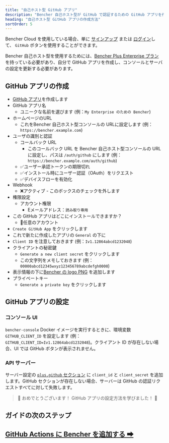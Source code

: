 ```yaml
---
title: "自己ホスト型 GitHub アプリ"
description: "Bencher 自己ホスト型が GitHub で認証するための GitHub アプリを作成します"
heading: "自己ホスト型 GitHub アプリの作成方法"
sortOrder: 5
---
```


Bencher Cloud を使用している場合、単に [サインアップ](/auth/signup) または [ログイン](/auth/login)して、
`GitHub` ボタンを使用することができます。

Bencher 自己ホスト型を使用するためには、[Bencher Plus Enterprise プラン](/pricing/?level=enterprise) を持っている必要があり、自分で GitHub アプリを作成し、コンソールとサーバの設定を更新する必要があります。

## GitHub アプリの作成

- [GitHub アプリ](https://docs.github.com/ja/apps/creating-github-apps/registering-a-github-app/registering-a-github-app#registering-a-github-app)を作成します
- GitHub アプリ名
  - ユニークな名前を選びます (例：`My Enterprise のための Bencher`)
- ホームページのURL
  - これをBencher 自己ホスト型コンソールの URLに設定します (例：`https://bencher.example.com`)
- ユーザの識別と認証
  - コールバック URL
    - このコールバック URL を Bencher 自己ホスト型コンソールの URL に設定し、パスは `/auth/github` にします (例：`https://bencher.example.com/auth/github`)
  - ✅ユーザー承認トークンの期限切れ
  - ✅インストール時にユーザー認証（OAuth）をリクエスト
  - ✅デバイスフローを有効化
- Webhook
  - ❌アクティブ - このボックスのチェックを外します
- 権限設定
  - アカウント権限
    - Eメールアドレス：`読み取り専用`
- この GitHub アプリはどこにインストールできますか？
  - 🔘任意のアカウント
- `Create GitHub App` をクリックします
- これで新たに作成したアプリの `General` の下に
- `Client ID` を注意しておきます (例：`Iv1.12864abcd1232048`)
- クライアントの秘密鍵
  - `Generate a new client secret` をクリックします
  - この⽂字列をメモしておきます (例：`00000abcd12345wxyz123456789abcdefgh0000`)
- 表示情報の下に[Bencher の logo PNG](/brand/) を追加します
- プライベートキー
  - `Generate a private key` をクリックします

## GitHub アプリの設定

### コンソール UI
`bencher-console` Docker イメージを実行するときに、環境変数 `GITHUB_CLIENT_ID` を設定します (例：`GITHUB_CLIENT_ID=Iv1.12864abcd1232048`)。クライアント ID が存在しない場合、UI では GitHub ボタンが表示されません。

### API サーバー
サーバー設定の [`plus.github` セクション](/docs/ja/reference/server-config/#plusgithub) に `client_id` と `client_secret` を追加します。GitHub セクションが存在しない場合、サーバーは GitHub の認証リクエストすべてに対して失敗します。

> 🐰 おめでとうございます！ GitHub アプリの設定方法を学びました！ 🎉

## ガイドの次のステップ
<h2><a href="/docs/ja/how-to/github-actions/">GitHub Actions に Bencher を追加する ➡</a></h2>